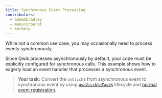 ```yaml
---
title: Synchronous Event Processing
contributors:
  - adamdbradley
  - manucorporat
  - kerbelp
---
```


While not a common use case, you may occasionally need to process events synchronously.

Since Qwik processes asynchronously by default, your code must be explicitly configured for synchronous calls. This example shows how to eagerly load an event handler that processes a synchronous event.

> **Your task:** Convert the `onClick$` from asynchronous event to synchronous event by using [`useVisibleTask$`](https://qwik.builder.io/docs/components/lifecycle/#usevisibletask) lifecycle and [normal event registration](https://developer.mozilla.org/en-US/docs/Web/API/EventTarget/addEventListener).
